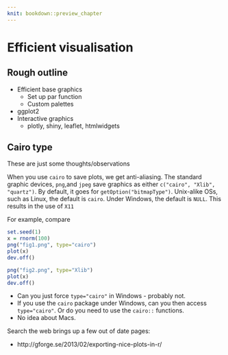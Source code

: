 ```yaml
---
knit: bookdown::preview_chapter
---
```

  
# Efficient visualisation
  
## Rough outline
  
  * Efficient base graphics
    * Set up par function
    * Custom palettes
  * ggplot2
  * Interactive graphics
    * plotly, shiny, leaflet, htmlwidgets

## Cairo type

These are just some thoughts/observations

When you use `cairo` to save plots, we get anti-aliasing. The standard
graphic devices, `png`,and `jpeg` save graphics as either `c("cairo", "Xlib", "quartz")`.
By default, it goes for `getOption("bitmapType")`. Unix-alike OSs, such as Linux, 
the default is `cairo`. Under Windows, the default is `NULL`. This results in the use of
`X11`

For example, compare

```r
set.seed(1)
x = rnorm(100)
png("fig1.png", type="cairo")
plot(x)
dev.off()

png("fig2.png", type="Xlib")
plot(x)
dev.off()
```
 
 * Can you just force `type="cairo"` in Windows - probably not.
 * If you use the `cairo` package under Windows, can you then access `type="cairo"`.
 Or do you need to use the `cairo::` functions.
 * No idea about Macs.
 
Search the web brings up a few out of date pages:

  * http://gforge.se/2013/02/exporting-nice-plots-in-r/

